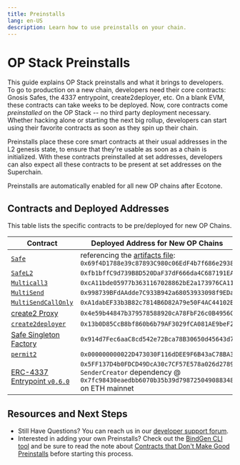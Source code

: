 ```yaml
---
title: Preinstalls
lang: en-US
description: Learn how to use preinstalls on your chain.
---
```



# OP Stack Preinstalls

This guide explains OP Stack preinstalls and what it brings to developers.
To go to production on a new chain, developers need their core contracts: Gnosis Safes, the 4337 entrypoint, create2deployer, etc. On a blank EVM, these contracts can take weeks to be deployed. Now, core contracts come *preinstalled* on the OP Stack -- no third party deployment necessary.
Whether hacking alone or starting the next big rollup, developers can start using their favorite contracts as soon as they spin up their chain.

Preinstalls place these core smart contracts at their usual addresses in the L2 genesis state, to ensure that they're usable as soon as a chain is initialized.
With these contracts preinstalled at set addresses, developers can also expect all these contracts to be present at set addresses on the Superchain.

<Callout type="info">
  Preinstalls are automatically enabled for all new OP chains after Ecotone.
</Callout>

## Contracts and Deployed Addresses

This table lists the specific contracts to be pre/deployed for new OP Chains.

| Contract                                                                                                                            | Deployed Address for New OP Chains                                                                                                                                    |
| ----------------------------------------------------------------------------------------------------------------------------------- | --------------------------------------------------------------------------------------------------------------------------------------------------------------------- |
| [`Safe`](https://github.com/safe-global/safe-smart-account/blob/v1.3.0/contracts/GnosisSafe.sol)                                    | referencing the [artifacts file](https://github.com/ethereum-optimism/optimism/blob/develop/op-bindings/artifacts.json): `0x69f4D1788e39c87893C980c06EdF4b7f686e2938` |
| [`SafeL2`](https://github.com/safe-global/safe-smart-account/blob/v1.3.0/contracts/GnosisSafeL2.sol)                                | `0xfb1bffC9d739B8D520DaF37dF666da4C687191EA`                                                                                                                          |
| [`Multicall3`](https://github.com/mds1/multicall/tree/main)                                                                         | `0xcA11bde05977b3631167028862bE2a173976CA11`                                                                                                                          |
| [`MultiSend`](https://github.com/safe-global/safe-smart-account/blob/v1.3.0/contracts/libraries/MultiSend.sol)                      | `0x998739BFdAAdde7C933B942a68053933098f9EDa`                                                                                                                          |
| [`MultiSendCallOnly`](https://github.com/safe-global/safe-smart-account/blob/v1.3.0/contracts/libraries/MultiSendCallOnly.sol)      | `0xA1dabEF33b3B82c7814B6D82A79e50F4AC44102B`                                                                                                                          |
| [create2 Proxy](https://github.com/Arachnid/deterministic-deployment-proxy)                                                         | `0x4e59b44847b379578588920cA78FbF26c0B4956C`                                                                                                                          |
| [`create2deployer`](https://github.com/pcaversaccio/create2deployer)                                                                | `0x13b0D85CcB8bf860b6b79AF3029fCA081AE9beF2`                                                                                                                          |
| [Safe Singleton Factory](https://github.com/safe-global/safe-singleton-factory/blob/main/source/deterministic-deployment-proxy.yul) | `0x914d7Fec6aaC8cd542e72Bca78B30650d45643d7`                                                                                                                          |
| [`permit2`](https://github.com/Uniswap/permit2)                                                                                     | `0x000000000022D473030F116dDEE9F6B43aC78BA3`                                                                                                                          |
| [ERC-4337 Entrypoint `v0.6.0`](https://github.com/eth-infinitism/account-abstraction/tree/v0.6.0)                                   | `0x5FF137D4b0FDCD49DcA30c7CF57E578a026d2789`   <br /> `SenderCreator` dependency @ `0x7fc98430eaedbb6070b35b39d798725049088348` on ETH mainnet                        |

## Resources and Next Steps

*   Still Have Questions? You can reach us in our [developer support forum](https://github.com/ethereum-optimism/developers/discussions).
*   Interested in adding your own Preinstalls? Check out the [BindGen CLI tool](https://github.com/ethereum-optimism/optimism/tree/develop/op-bindings/bindgen) and be sure to read the note about [Contracts that Don't Make Good Preinstalls](https://github.com/ethereum-optimism/optimism/tree/develop/op-bindings/bindgen) before starting this process.
